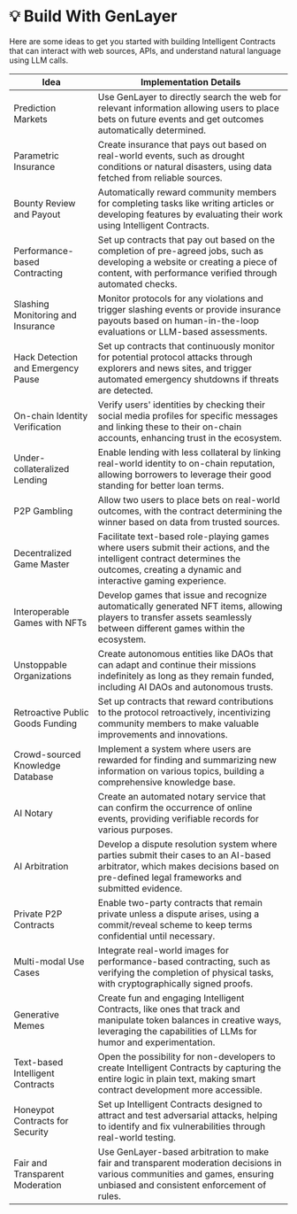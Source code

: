 # 💡 Build With GenLayer

Here are some ideas to get you started with building Intelligent Contracts that can interact with web sources, APIs, and understand natural language using LLM calls.

| Idea                                | Implementation Details                                                                                                                                                                     |
|-------------------------------------|---------------------------------------------------------------------------------------------------------------------------------------------------------------------------------------------|
| Prediction Markets                  | Use GenLayer to directly search the web for relevant information allowing users to place bets on future events and get outcomes automatically determined.                                           |
| Parametric Insurance                | Create insurance that pays out based on real-world events, such as drought conditions or natural disasters, using data fetched from reliable sources.                                          |
| Bounty Review and Payout            | Automatically reward community members for completing tasks like writing articles or developing features by evaluating their work using Intelligent Contracts.                                   |
| Performance-based Contracting       | Set up contracts that pay out based on the completion of pre-agreed jobs, such as developing a website or creating a piece of content, with performance verified through automated checks.       |
| Slashing Monitoring and Insurance   | Monitor protocols for any violations and trigger slashing events or provide insurance payouts based on human-in-the-loop evaluations or LLM-based assessments.                                   |
| Hack Detection and Emergency Pause  | Set up contracts that continuously monitor for potential protocol attacks through explorers and news sites, and trigger automated emergency shutdowns if threats are detected.                    |
| On-chain Identity Verification      | Verify users' identities by checking their social media profiles for specific messages and linking these to their on-chain accounts, enhancing trust in the ecosystem.                           |
| Under-collateralized Lending        | Enable lending with less collateral by linking real-world identity to on-chain reputation, allowing borrowers to leverage their good standing for better loan terms.                             |
| P2P Gambling                        | Allow two users to place bets on real-world outcomes, with the contract determining the winner based on data from trusted sources.                                                             |
| Decentralized Game Master           | Facilitate text-based role-playing games where users submit their actions, and the intelligent contract determines the outcomes, creating a dynamic and interactive gaming experience.             |
| Interoperable Games with NFTs       | Develop games that issue and recognize automatically generated NFT items, allowing players to transfer assets seamlessly between different games within the ecosystem.                            |
| Unstoppable Organizations           | Create autonomous entities like DAOs that can adapt and continue their missions indefinitely as long as they remain funded, including AI DAOs and autonomous trusts.                            |
| Retroactive Public Goods Funding    | Set up contracts that reward contributions to the protocol retroactively, incentivizing community members to make valuable improvements and innovations.                                          |
| Crowd-sourced Knowledge Database    | Implement a system where users are rewarded for finding and summarizing new information on various topics, building a comprehensive knowledge base.                                              |
| AI Notary                           | Create an automated notary service that can confirm the occurrence of online events, providing verifiable records for various purposes.                                                         |
| AI Arbitration                      | Develop a dispute resolution system where parties submit their cases to an AI-based arbitrator, which makes decisions based on pre-defined legal frameworks and submitted evidence.               |
| Private P2P Contracts               | Enable two-party contracts that remain private unless a dispute arises, using a commit/reveal scheme to keep terms confidential until necessary.                                                  |
| Multi-modal Use Cases               | Integrate real-world images for performance-based contracting, such as verifying the completion of physical tasks, with cryptographically signed proofs.                                           |
| Generative Memes                    | Create fun and engaging Intelligent Contracts, like ones that track and manipulate token balances in creative ways, leveraging the capabilities of LLMs for humor and experimentation.            |
| Text-based Intelligent Contracts    | Open the possibility for non-developers to create Intelligent Contracts by capturing the entire logic in plain text, making smart contract development more accessible.                           |
| Honeypot Contracts for Security     | Set up Intelligent Contracts designed to attract and test adversarial attacks, helping to identify and fix vulnerabilities through real-world testing.                                            |
| Fair and Transparent Moderation     | Use GenLayer-based arbitration to make fair and transparent moderation decisions in various communities and games, ensuring unbiased and consistent enforcement of rules.                           |
